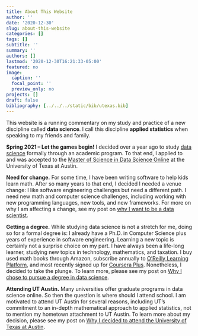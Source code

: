 ```yaml
---
title: About This Website
author: ''
date: '2020-12-30'
slug: about-this-website
categories: []
tags: []
subtitle: ''
summary: ''
authors: []
lastmod: '2020-12-30T16:21:33-05:00'
featured: no
image:
  caption: ''
  focal_point: ''
  preview_only: no
projects: []
draft: false
bibliography: [../../../static/bib/utexas.bib]
---
```


This website is a running commentary on my study and practice of a new discipline called **data science**. I call this discipline **applied statistics** when speaking to my friends and family.

**Spring 2021 -- Let the games begin!** I decided over a year ago to study [data science](/post/why-i-want-to-be-a-data-scientist/) formally through an academic program. To that end, I applied to and was accepted to the [Master of Science in Data Science Online](http://ms-datascience.utexas.edu/) at the University of Texas at Austin. 

**Need for change.** For some time, I have been writing software to help kids learn math. After so many years to that end, I decided I needed a venue change: I like software engineering challenges but need a different path. I need new math and computer science challenges, including working with new programming languages, new tools, and new frameworks. For more on why I am affecting a change, see my post on [why I want to be a data scientist](post/why-i-want-to-be-a-data-scientist/).

**Getting a degree.** While studying data science is not a stretch for me, doing so for a formal degree is: I already have a Ph.D. in Computer Science plus years of experience in software engineering. Learning a new topic is certainly not a surprise choice on my part. I have always been a life-long learner, studying new topics in technology, mathematics, and taxation. I buy used math books through Amazon, subscribe annually to [O'Reilly Learning Platform](https://www.oreilly.com/online-learning/), and most recently signed up for [Coursera Plus](https://www.coursera.org/courseraplus). Nonetheless, I decided to take the plunge. To learn more, please see my post on [Why I chose to pursue a degree in data science](post/why-i-decided-to-pursue-a-degree-in-data-science/).

**Attending UT Austin.** Many universities offer graduate programs in data science online. So then the question is where should I attend school. I am motivated to attend UT Austin for several reasons, including UT's commitment to an in-depth mathematical approach to applied statistics, not to mention my hometown attachment to UT Austin. To learn more about my decision, please see my post on [Why I decided to attend the University of Texas at Austin](/post/why-i-decided-to-attend-the-university-of-texas-at-austin/).
